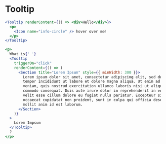 
# Tooltip

<Documenter component={Tooltip}>

```jsx preview
<Tooltip renderContent={() => <div>Hello</div>}>
  <p>
    <Icon name="info-circle" /> hover over me!
  </p>
</Tooltip>
```

</Documenter>

```jsx preview
<p>
  What is{' '}
  <Tooltip
    triggerOn="click"
    renderContent={() => (
      <Section title="Lorem Ipsum" style={{ minWidth: 300 }}>
        Lorem ipsum dolor sit amet, consectetur adipiscing elit, sed do eiusmod
        tempor incididunt ut labore et dolore magna aliqua. Ut enim ad minim
        veniam, quis nostrud exercitation ullamco laboris nisi ut aliquip ex ea
        commodo consequat. Duis aute irure dolor in reprehenderit in voluptate
        velit esse cillum dolore eu fugiat nulla pariatur. Excepteur sint
        occaecat cupidatat non proident, sunt in culpa qui officia deserunt
        mollit anim id est laborum.
      </Section>
    )}
  >
    Lorem Impsum
  </Tooltip>
  ?
</p>
```
